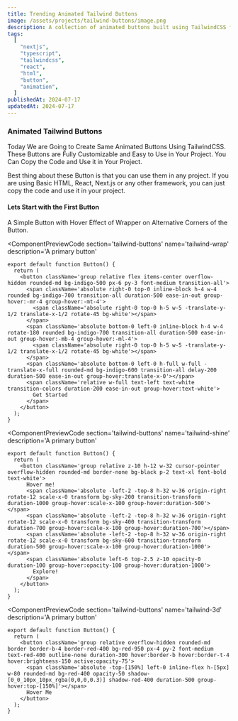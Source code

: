 ```yaml
---
title: Trending Animated Tailwind Buttons
image: /assets/projects/tailwind-buttons/image.png
description: A collection of animated buttons built using TailwindCSS for your next project. Easy to customize and copy to your project.
tags:
  [
    "nextjs",
    "typescript",
    "tailwindcss",
    "react",
    "html",
    "button",
    "animation",
  ]
publishedAt: 2024-07-17
updatedAt: 2024-07-17
---
```


### Animated Tailwind Buttons

Today We are Going to Create Same Animated Buttons Using TailwindCSS. These Buttons are Fully Customizable and Easy to Use in Your Project. You Can Copy the Code and Use it in Your Project.

<ComponentPreview
  section='tailwind-buttons'
  name='tailwind-banner'
  description='A primary button'
/>

Best thing about these Button is that you can use them in any project. If you are using Basic HTML, React, Next.js or any other framework, you can just copy the code and use it in your project.

#### Lets Start with the First Button

A Simple Button with Hover Effect of Wrapper on Alternative Corners of the Button.

<ComponentPreviewCode
  section='tailwind-buttons'
  name='tailwind-wrap'
  description='A primary button'
>
```
export default function Button() {
  return (
    <button className='group relative flex items-center overflow-hidden rounded-md bg-indigo-500 px-6 py-3 font-medium transition-all'>
      <span className='absolute right-0 top-0 inline-block h-4 w-4 rounded bg-indigo-700 transition-all duration-500 ease-in-out group-hover:-mr-4 group-hover:-mt-4'>
        <span className='absolute right-0 top-0 h-5 w-5 -translate-y-1/2 translate-x-1/2 rotate-45 bg-white'></span>
      </span>
      <span className='absolute bottom-0 left-0 inline-block h-4 w-4 rotate-180 rounded bg-indigo-700 transition-all duration-500 ease-in-out group-hover:-mb-4 group-hover:-ml-4'>
        <span className='absolute right-0 top-0 h-5 w-5 -translate-y-1/2 translate-x-1/2 rotate-45 bg-white'></span>
      </span>
      <span className='absolute bottom-0 left-0 h-full w-full -translate-x-full rounded-md bg-indigo-600 transition-all delay-200 duration-500 ease-in-out group-hover:translate-x-0'></span>
      <span className='relative w-full text-left text-white transition-colors duration-200 ease-in-out group-hover:text-white'>
        Get Started
      </span>
    </button>
  );
}
```
</ComponentPreviewCode>

<ComponentPreviewCode
  section='tailwind-buttons'
  name='tailwind-shine'
  description='A primary button'
>
```
export default function Button() {
  return (
    <button className='group relative z-10 h-12 w-32 cursor-pointer overflow-hidden rounded-md border-none bg-black p-2 text-xl font-bold text-white'>
      Hover me!
      <span className='absolute -left-2 -top-8 h-32 w-36 origin-right rotate-12 scale-x-0 transform bg-sky-200 transition-transform duration-1000 group-hover:scale-x-100 group-hover:duration-500'></span>
      <span className='absolute -left-2 -top-8 h-32 w-36 origin-right rotate-12 scale-x-0 transform bg-sky-400 transition-transform duration-700 group-hover:scale-x-100 group-hover:duration-700'></span>
      <span className='absolute -left-2 -top-8 h-32 w-36 origin-right rotate-12 scale-x-0 transform bg-sky-600 transition-transform duration-500 group-hover:scale-x-100 group-hover:duration-1000'></span>
      <span className='absolute left-6 top-2.5 z-10 opacity-0 duration-100 group-hover:opacity-100 group-hover:duration-1000'>
        Explore!
      </span>
    </button>
  );
}
```
</ComponentPreviewCode>

<ComponentPreviewCode
  section='tailwind-buttons'
  name='tailwind-3d'
  description='A primary button'
>
```
export default function Button() {
  return (
    <button className='group relative overflow-hidden rounded-md border border-b-4 border-red-400 bg-red-950 px-4 py-2 font-medium text-red-400 outline-none duration-300 hover:border-b hover:border-t-4 hover:brightness-150 active:opacity-75'>
      <span className='absolute -top-[150%] left-0 inline-flex h-[5px] w-80 rounded-md bg-red-400 opacity-50 shadow-[0_0_10px_10px_rgba(0,0,0,0.3)] shadow-red-400 duration-500 group-hover:top-[150%]'></span>
      Hover Me
    </button>
  );
}
```
</ComponentPreviewCode>
